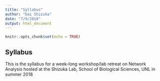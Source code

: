 ```yaml
---
title: "Syllabus"
author: "Dai Shizuka"
date: "7/9/2018"
output: html_document
---
```


```r
knitr::opts_chunk$set(echo = TRUE)
```

## Syllabus

This is the syllabus for a week-long workshop/lab retreat on Network Analysis hosted at the Shizuka Lab, School of Biological Sciences, UNL in summer 2018